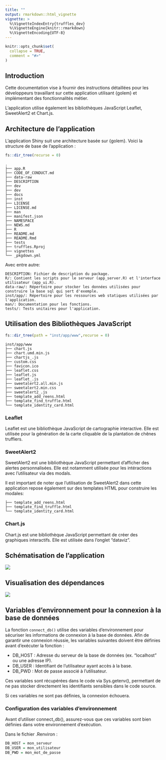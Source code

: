 ```yaml
---
title: ""
output: rmarkdown::html_vignette
vignette: >
  %\VignetteIndexEntry{truffles_dev}
  %\VignetteEngine{knitr::rmarkdown}
  %\VignetteEncoding{UTF-8}
---
```


```r
knitr::opts_chunk$set(
  collapse = TRUE,
  comment = "#>"
)
```

## Introduction

Cette documentation vise à fournir des instructions détaillées pour les développeurs travaillant sur cette application utilisant {golem} et implémentant des fonctionnalités métier.

L'application utilise également les bibliothèques JavaScript Leaflet, SweetAlert2 et Chart.js.

## Architecture de l'application

L'application Shiny suit une architecture basée sur {golem}. 
Voici la structure de base de l'application :

```r
fs::dir_tree(recurse = 0)
```

```
.
├── app.R
├── CODE_OF_CONDUCT.md
├── data-raw
├── DESCRIPTION
├── dev
├── dev
├── docs
├── inst
├── LICENSE
├── LICENSE.md
├── man
├── manifest.json
├── NAMESPACE
├── NEWS.md
├── R
├── README.md
├── README.Rmd
├── tests
├── truffles.Rproj
├── vignettes
└── _pkgdown.yml
```

Avec entre autre:

    DESCRIPTION: Fichier de description du package.
    R/: Contient les scripts pour le serveur (app_server.R) et l'interface utilisateur (app_ui.R).
    data-raw/: Répertoire pour stocker les données utilisées pour construire la base sql qui sert d'exemple.
    inst/app/: Répertoire pour les ressources web statiques utilisées par l'application.
    man/: Documentation pour les fonctions.
    tests/: Tests unitaires pour l'application.


## Utilisation des Bibliothèques JavaScript

```r
fs::dir_tree(path = "inst/app/www",recurse = 0)
```

```
inst/app/www
├── chart.js
├── chart.umd.min.js
├── chartjs_.js
├── custom.css
├── favicon.ico
├── leaflet.css
├── leaflet.js
├── leaflet_.js
├── sweetalert2.all.min.js
├── sweetalert2.min.css
├── sweetalert2_.js
├── template_add_reens.html
├── template_find_truffle.html
└── template_identity_card.html
```

### Leaflet

Leaflet est une bibliothèque JavaScript de cartographie interactive. 
Elle est utilisée pour la génération de la carte cliquable de la plantation de chênes truffiers.

### SweetAlert2

SweetAlert2 est une bibliothèque JavaScript permettant d'afficher des alertes personnalisées. 
Elle est notamment utilisée pour les intéractions avec l'utilisateur via des modals.

Il est important de noter que l'utilisation de SweetAlert2 dans cette application repose également sur des templates HTML pour construire les modales:

```
├── template_add_reens.html
├── template_find_truffle.html
└── template_identity_card.html
```

### Chart.js

Chart.js est une bibliothèque JavaScript permettant de créer des graphiques interactifs. 
Elle est utilisée dans l'onglet "dataviz".

## Schématisation de l'application

![](../reference/figures/structure_app.png)

## Visualisation des dépendances

![](../reference/figures/pkgnet_global.png)


## Variables d'environnement pour la connexion à la base de données

La fonction `connect_db()` utilise des variables d'environnement pour sécuriser les informations de connexion à la base de données. 
Afin de garantir une connexion réussie, les variables suivantes doivent être définies avant d'exécuter la fonction :

- DB_HOST : Adresse du serveur de la base de données (ex. "localhost" ou une adresse IP).
- DB_USER : Identifiant de l'utilisateur ayant accès à la base.
- DB_PWD : Mot de passe associé à l'utilisateur.

Ces variables sont récupérées dans le code via Sys.getenv(), permettant de ne pas stocker directement les identifiants sensibles dans le code source.

Si ces variables ne sont pas définies, la connexion échouera.

### Configuration des variables d'environnement

Avant d'utiliser connect_db(), assurez-vous que ces variables sont bien définies dans votre environnement d'exécution. 

Dans le fichier .Renviron :
```r
DB_HOST = mon_serveur
DB_USER = mon_utilisateur
DB_PWD = mon_mot_de_passe
```
